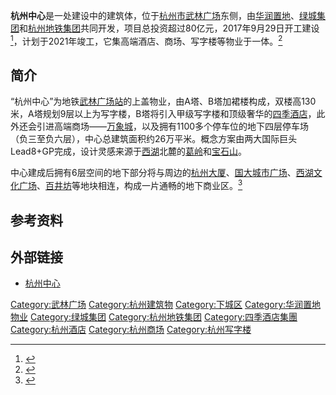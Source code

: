 '''杭州中心'''是一处建设中的建筑体，位于[[杭州市|杭州市]][[武林广场|武林广场]]东侧，由[[华润置地|华润置地]]、[[绿城集团|绿城集团]]和[[杭州地铁集团|杭州地铁集团]]共同开发，项目总投资超过80亿元，2017年9月29日开工建设<ref>{{Cite web|title=武林广场再造新杭州中心 投资超80亿 2021年竣工|url=http://zzhz.zjol.com.cn/xww/csjs/201709/t20170929_5242455.shtml|accessdate=2020-07-21|work=浙江在线|archive-date=2020-07-21|archive-url=https://web.archive.org/web/20200721101931/http://zzhz.zjol.com.cn/xww/csjs/201709/t20170929_5242455.shtml|dead-url=no}}</ref>，计划于2021年竣工，它集高端酒店、商场、写字楼等物业于一体。<ref>{{Cite web|title=又一个万象城 又一座“地下城” 拥有地下6层的“杭州中心”完成了第一块大底板浇筑|url=https://zzhz.zjol.com.cn/hz/csghq/201911/t20191115_11360555.shtml|accessdate=2020-07-21|work=浙江在线}}</ref>

== 简介 ==
“杭州中心”为地铁[[武林广场站|武林广场站]]的上盖物业，由A塔、B塔加裙楼构成，双楼高130米，A塔规划9层以上为写字楼，B塔将引入甲级写字楼和顶级奢华的[[四季酒店|四季酒店]]，此外还会引进高端商场——[[万象城|万象城]]，以及拥有1100多个停车位的地下四层停车场（负三至负六层），中心总建筑面积约26万平米。概念方案由两大国际巨头Lead8+GP完成，设计灵感来源于[[西湖|西湖]]北麓的[[葛岭|葛岭]]和[[宝石山|宝石山]]。

中心建成后拥有6层空间的地下部分将与周边的[[杭州大厦|杭州大厦]]、[[国大城市广场|国大城市广场]]、[[西湖文化广场|西湖文化广场]]、[[百井坊|百井坊]]等地块相连，构成一片通畅的地下商业区。<ref>{{Cite web|title=拥有地下6层的“杭州中心”完成了第一块大底板浇筑-乐居财经|url=http://news.leju.com/2019-11-15/6601020437185216396.shtml|accessdate=2020-07-21|work=news.leju.com|archive-date=2020-07-21|archive-url=https://web.archive.org/web/20200721101931/http://news.leju.com/2019-11-15/6601020437185216396.shtml|dead-url=no}}</ref>

== 参考资料 ==
{{reflist}}
 
== 外部链接 ==
*[https://www.lead8.com/zh-hans/projects/hangzhou-center 杭州中心] {{Wayback|url=https://www.lead8.com/zh-hans/projects/hangzhou-center |date=20200928153655 }}
 
{{武林商务区}}
{{華潤集團}}
{{DEFAULTSORT:}}
[[Category:武林广场|Category:武林广场]]
[[Category:杭州建筑物|Category:杭州建筑物]]
[[Category:下城区|Category:下城区]]
[[Category:华润置地物业|Category:华润置地物业]]
[[Category:绿城集团|Category:绿城集团]]
[[Category:杭州地铁集团|Category:杭州地铁集团]]
[[Category:四季酒店集團|Category:四季酒店集團]]
[[Category:杭州酒店|Category:杭州酒店]]
[[Category:杭州商场|Category:杭州商场]]
[[Category:杭州写字楼|Category:杭州写字楼]]